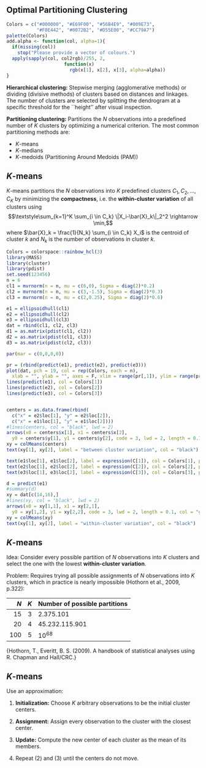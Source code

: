## Optimal Partitioning Clustering

```r
Colors = c("#000000", "#E69F00", "#56B4E9", "#009E73", 
           "#F0E442", "#0072B2", "#D55E00", "#CC79A7")
palette(Colors)
add.alpha <- function(col, alpha=1){
  if(missing(col))
    stop("Please provide a vector of colours.")
  apply(sapply(col, col2rgb)/255, 2, 
                     function(x) 
                       rgb(x[1], x[2], x[3], alpha=alpha))  
}
```

**Hierarchical clustering:** 
Stepwise merging (agglomerative methods) or dividing (divisive methods) of clusters based on distances and linkages. 
The number of clusters are selected by splitting the dendrogram at a specific threshold for the ``height'' after visual inspection.

**Partitioning clustering:** 
Partitions the $N$ observations into a predefined number of $K$ clusters by optimizing a numerical criterion. The most common partitioning methods are:

- $K$-means
- $K$-medians
- $K$-medoids (Partitioning Around Medoids (PAM))

## $K$-means

$K$-means partitions the $N$ observations into $K$ predefined clusters $C_1, C_2, \hdots, C_K$ by minimizing the **compactness**, i.e. the **within-cluster variation** of all clusters using
$$\textstyle\sum_{k=1}^K \sum_{i \in C_k} \|X_i-\bar{X}_k\|_2^2 \rightarrow \min,$$ 
where $\bar{X}_k = \frac{1}{N_k} \sum_{i \in C_k} X_i$ is the centroid of cluster $k$ and $N_k$ is the number of observations in cluster $k$. 

<!--Hence, equivalently we seek a clustering $C$ that minimizes the 
within-cluster variation.-->

```r
Colors = colorspace::rainbow_hcl(3)
library(MASS)
library(cluster)
library(pdist)
set.seed(123456)
n = 6
cl1 = mvrnorm(n = n, mu = c(6,0), Sigma = diag(2)*0.2)
cl2 = mvrnorm(n = n, mu = c(3,-1.5), Sigma = diag(2)*0.3)
cl3 = mvrnorm(n = n, mu = c(2,0.25), Sigma = diag(2)*0.6)

e1 = ellipsoidhull(cl1)
e2 = ellipsoidhull(cl2)
e3 = ellipsoidhull(cl3)
dat = rbind(cl1, cl2, cl3)
d1 = as.matrix(pdist(cl1, cl2))
d2 = as.matrix(pdist(cl1, cl3))
d3 = as.matrix(pdist(cl2, cl3))

par(mar = c(0,0,0,0))

pr = (rbind(predict(e1), predict(e2), predict(e3)))
plot(dat, pch = 19, col = rep(Colors, each = n),
  xlab = "", ylab = "", axes = F, xlim = range(pr[,1]), ylim = range(pr[,2]))
lines(predict(e1), col = Colors[1])
lines(predict(e2), col = Colors[2])
lines(predict(e3), col = Colors[3])


centers = as.data.frame(rbind(
  c("x" = e2$loc[1], "y" = e2$loc[2]), 
  c("x" = e1$loc[1], "y" = e1$loc[2])))
#lines(centers, col = "black", lwd = 2)
arrows(x0 = centers$x[1], x1 = centers$x[2], 
  y0 = centers$y[1], y1 = centers$y[2], code = 3, lwd = 2, length = 0.1, col = "gray60")
xy = colMeans(centers)
text(xy[1], xy[2], label = "between cluster variation", col = "black")

text(e1$loc[1], e1$loc[2], label = expression(C[1]), col = Colors[1], pos = 1)
text(e2$loc[1], e2$loc[2], label = expression(C[2]), col = Colors[2], pos = 1)
text(e3$loc[1], e3$loc[2], label = expression(C[3]), col = Colors[3], pos = 3)

d = predict(e1)
#summary(d)
xy = dat[c(14,16),]
#lines(xy, col = "black", lwd = 2)
arrows(x0 = xy[1,1], x1 = xy[2,1], 
  y0 = xy[1,2], y1 = xy[2,2], code = 3, lwd = 2, length = 0.1, col = "gray60")
xy = colMeans(xy)
text(xy[1], xy[2], label = "within-cluster variation", col = "black")

```


## $K$-means

Idea: Consider every possible partition of $N$ observations into $K$ clusters and select the one with the lowest **within-cluster variation**.

Problem: Requires trying all possible assignments of $N$ observations into $K$ clusters, which in practice is nearly impossible (Hothorn et al., 2009, p.322):

|$N$     |$K$     | Number of possible partitions|
|-------:|:------:|:-----------------------------|
|15      | 3      | 2.375.101                    |
|20      | 4      | 45.232.115.901               |
|100     | 5      | $10^{68}$                    |

\tiny{Hothorn, T., Everitt, B. S. (2009). A handbook of statistical analyses using R. Chapman and Hall/CRC.}

## $K$-means
<!--
The $K$-means clustering algorithm approximately minimizes
the enlarged criterion by alternately minimizing over $C$
and $c_1,\hdots , c_K$

We start with an initial guess for $c_1,\hdots , c_K$ (e.g., pick $K$
points at random over the range of $X_1,\hdots , X_n$), then repeat:

1.  Minimize over $C$: for each $i=1,\hdots , n$, find the
    cluster center $c_k$ closest to $X_i$, and let $C(i)=k$

2.  Minimize over $c_1,\hdots , c_K$: for each
    $k=1,\hdots , K$, let $c_k = \bar{X}_k$, the average of points in
    group $k$

Stop when within-cluster variation doesn’t change

In words:

1.  Cluster (label) each point based the closest center

2.  Replace each center by the average of points in its cluster

## $K$-means example

Here $X_i \in \R^2$, $n=300$, and $K=3$ -->

<!-- ![image](km0.pdf) -->

<!-- ![image](km1.pdf) -->

<!-- ![image](km2.pdf)\ -->
<!-- ![image](km3.pdf) -->

<!-- ![image](km9.pdf) --> 

Use an approximation:

1. **Initialization:** Choose $K$ arbitrary observations to be the initial cluster 
   centers.

2. **Assignment:** Assign every observation to the cluster with the closest center.

3. **Update:** Compute the new center of each cluster as the mean of its members.

4. Repeat (2) and (3) until the centers do not move.
 
<!--
1. Find some initial partition of the observations into the required number of clusters. 
2. Calculate the change in the clustering criterion produced by "moving" each 
individual from its own cluster to another cluster.
3. Make the change that leads to the greatest improvement in the value of the clustering criterion.
4. Repeat steps (2) and (3) until no move of an observation causes the clustering criterion to improve.
-->
<!-- Cool Example: http://www.edureka.co/blog/implementing-kmeans-clustering-on-the-crime-dataset/ -->

